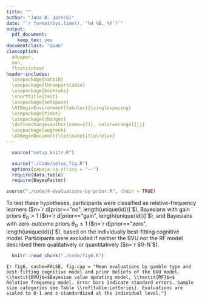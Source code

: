```yaml
---
title: ""
author: "Jana B. Jarecki"
date: "`r format(Sys.time(), '%d %B, %Y')`"
output:
  pdf_document:
    keep_tex: yes
documentclass: "apa6"
classoption:
  a4paper,
  man,
  floatsintext
header-includes:
  \usepackage{natbib}
  \usepackage{threeparttable}
  \usepackage{booktabs}
  \shorttitle{test}
  \usepackage{setspace}
  \AtBeginEnvironment{tabular}{\singlespacing}
  \usepackage{times}
  \usepackage{changes}
  \definechangesauthor[name={JJ}, color=orange]{jj}
  \usepackage{upgreek}
  \AtBeginDocument{\let\maketitle\relax}
---
```


```r
  source("setup_knitr.R")
```

```r
  source("./code/setup_fig.R")
  options(papaja.na_string = "--")
  require(data.table)
  require(BayesFactor)
```

```r
source("./code/4-evaluations-by-prior.R", chdir = TRUE)
```


To test these hypotheses, participants were classified as relative-frequency learners ($n=`r d[prior=="no", length(unique(id))]`$), Bayesians with gain priors $\theta_G > 1$ ($n=`r d[prior=="gain", length(unique(id))]`$), and Bayesians with zero-outcome priors $\theta_G \leq 1$ ($n=`r d[prior=="zero", length(unique(id))]`$), based on the individually best-fitting cognitive model. Participants were excluded if neither the BVU nor the RF model described them qualitatively or quantitatively ($n=`r 80-N`$).

\added[id=jj]{Figure \ref{fig:fig6}a shows that among the Bayesian participants, those with zero-outcome priors increased their evaluations of p-bets, those with gain priors slightly decreased their evaluations of \$-bets, and that RF-type participants remained relatively stable across sample sizes, as predicted. Statistical analyses by means of a Bayesian mixed-effects model}\footnote{Regressing the (normalized, within-person z-standardized) evaluations on the predictors sample size category (coded as 1,2,3,4), gamble type, and learner class (BVU-gain-prior, BVU-loss-prior, RF) and interactions of the predictors, with a by-participant random intercept; categorical predictors were effects-coded to facilitate interpretation of interactions.} \added[id=jj]{supported a model that includes a sample-size-learner interaction and a gamble-type-learner interaction ($M_1$) over a model without the first interaction term ($BF\textsubscript{10} `r BF_value1`$) and over a model without the second interaction term ($BF\textsubscript{20} `r BF_value2`$). With weakly informative priors, the modal posterior regression coefficient estimates for the effect of sample size on evaluation in Bayesian learners with zero-outcome priors who sampled p-bets was positive, $b_\textsubscript{BVU,zero,p-bet}$ `r b_pz`, and for Bayesians with gain priors who sampled \$-bets the estimate was negative, $b_\textsubscript{BVU,gain,\$-bet}$ `r b_dg`, as hypothesized. Contrary to the hypotheses, however, for RF-type participants there was an effect of sample size, with an estimate for \$-bets equal to $b_\textsubscript{RF,\$-bet}$ `r b_dn` and an estimate for p-bets equal to $b_\textsubscript{RF,p-bet}$ `r b_pn`.}

```r
  knitr::read_chunk("./code/fig6.R")
```

```{r fig6, cache=FALSE, fig.cap = "Mean evaluations by gamble type and best-fitting cognitive model and prior beliefs of the BVU model. \\textit{BVU}$=$Bayesian value updating model, \\textit{RF}$=$ Relative frequency model. Error bars indicate standard errors. Sample size categories see Table \\ref{table:Lotteries}. Evaluations are scaled to 0-1 and z-standardized at the individual level."}
```

\textit{Predictions about confidence.}
\added[id=jj]{Regarding uncertainty about beliefs, the Bayesian model predicts that the uncertainty about beliefs reduces with more evidence. Thus in Bayesian learners, confidence should increase with growing sample size. The relative frequency model makes no predictions about confidence. To test this, we classified participants into Bayesian and relative-frequency learners based on the best-fitting model. Mean confidence ratings of Bayesian-type learners, z-standardized within participants, increased only slightly from the extra small sample size ($`r d[samplesizecat == "xs" & model == "bvu", paste_msd(conf_scaled, label = T)]`$), to the small sample size ($`r d[samplesizecat == "s" & model == "bvu", paste_msd(conf_scaled, label = T)]`$), medium sample size ($`r d[samplesizecat == "m" & model == "bvu", paste_msd(conf_scaled, label = T)]`$), and large sample size ($`r d[samplesizecat == "l" & model == "bvu", paste_msd(conf_scaled, label = T)]`$, Figure \ref{fig:fig6}b), but statistical analyses showed that a linear regression model}\footnote{Regressing the (within-person z-standardized) confidence ratings on the predictors sample size category (coded as 1,2,3,4), gamble type, and winning model (BVU, RF), and interactions of the predictors, with a by-participant random intercept; categorical predictors were effects-coded to facilitate interpretation of interactions.} \added[id=jj]{($M_1$) that includes the sample size as predictor fitted the data worse than an intercept-only model ($BF_{01}`r 1/BF_conf_prior`$).}
